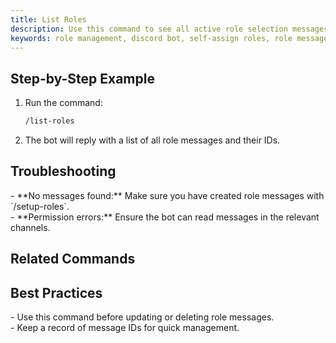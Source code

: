 ```yaml
---
title: List Roles
description: Use this command to see all active role selection messages and get their message IDs for updating or deleting.
keywords: role management, discord bot, self-assign roles, role messages, easy setup
---
```



## Step-by-Step Example
1. Run the command:
    ```bash
    /list-roles
    ```
2. The bot will reply with a list of all role messages and their IDs.

## Troubleshooting
<Callout type="warning">
- **No messages found:** Make sure you have created role messages with `/setup-roles`.<br />
- **Permission errors:** Ensure the bot can read messages in the relevant channels.
</Callout>

## Related Commands
<Cards>
  <Card title="/setup-roles" description="Create a new role message" href="./setup-roles" />
  <Card title="/update-roles" description="Edit a role message" href="./update-roles" />
  <Card title="/delete-roles" description="Remove a role message" href="./delete-roles" />
</Cards>

## Best Practices
<Callout type="success">
- Use this command before updating or deleting role messages.<br />
- Keep a record of message IDs for quick management.
</Callout>
